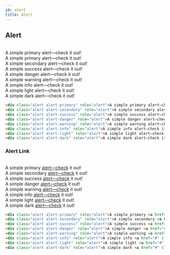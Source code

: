 ```yaml
---
id: alert
title: Alert
---
```


## Alert
<br/>

<div className="alert" role="alert">A simple primary alert—check it out!</div>
<div className="alert alert-primary" role="alert">A simple primary alert—check it out!</div>
<div className="alert alert-secondary" role="alert">A simple secondary alert—check it out!</div>
<div className="alert alert-success" role="alert">A simple success alert—check it out!</div>
<div className="alert alert-danger" role="alert">A simple danger alert—check it out!</div>
<div className="alert alert-warning" role="alert">A simple warning alert—check it out!</div>
<div className="alert alert-info" role="alert">A simple info alert—check it out!</div>
<div className="alert alert-light" role="alert">A simple light alert—check it out!</div>
<div className="alert alert-dark" role="alert">A simple dark alert—check it out!</div>

```html copy showLineNumbers
<div class="alert alert-primary" role="alert">A simple primary alert—check it out!</div>
<div class="alert alert-secondary" role="alert">A simple secondary alert—check it out!</div>
<div class="alert alert-success" role="alert">A simple success alert—check it out!</div>
<div class="alert alert-danger" role="alert">A simple danger alert—check it out!</div>
<div class="alert alert-warning" role="alert">A simple warning alert—check it out!</div>
<div class="alert alert-info" role="alert">A simple info alert—check it out!</div>
<div class="alert alert-light" role="alert">A simple light alert—check it out!</div>
<div class="alert alert-dark" role="alert">A simple dark alert—check it out!</div>
```

### Alert Link
<br/>

<div className="alert alert-primary" role="alert">A simple primary <a href="#" className="alert-link">alert—check</a> it out!</div>
<div className="alert alert-secondary" role="alert">A simple secondary <a href="#" className="alert-link">alert—check</a> it out!</div>
<div className="alert alert-success" role="alert">A simple success <a href="#" className="">alert—check</a> it out!</div>
<div className="alert alert-danger" role="alert">A simple danger <a href="#" className="alert-link">alert—check</a> it out!</div>
<div className="alert alert-warning" role="alert">A simple warning <a href="#" className="alert-link">alert—check</a> it out!</div>
<div className="alert alert-info" role="alert">A simple info <a href="#" className="alert-link">alert—check</a> it out!</div>
<div className="alert alert-light" role="alert">A simple light <a href="#" className="alert-link">alert—check</a> it out!</div>
<div className="alert alert-dark" role="alert">A simple dark <a href="#" className="alert-link">alert—check</a> it out!</div>

```html copy showLineNumbers
<div class="alert alert-primary" role="alert">A simple primary <a href="#" class="alert-link">alert—check</a> it out!</div>
<div class="alert alert-secondary" role="alert">A simple secondary <a href="#" class="alert-link">alert—check</a> it out!</div>
<div class="alert alert-success" role="alert">A simple success <a href="#" class="">alert—check</a> it out!</div>
<div class="alert alert-danger" role="alert">A simple danger <a href="#" class="alert-link">alert—check</a> it out!</div>
<div class="alert alert-warning" role="alert">A simple warning <a href="#" class="alert-link">alert—check</a> it out!</div>
<div class="alert alert-info" role="alert">A simple info <a href="#" class="alert-link">alert—check</a> it out!</div>
<div class="alert alert-light" role="alert">A simple light <a href="#" class="alert-link">alert—check</a> it out!</div>
<div class="alert alert-dark" role="alert">A simple dark <a href="#" class="alert-link">alert—check</a> it out!</div>
```

